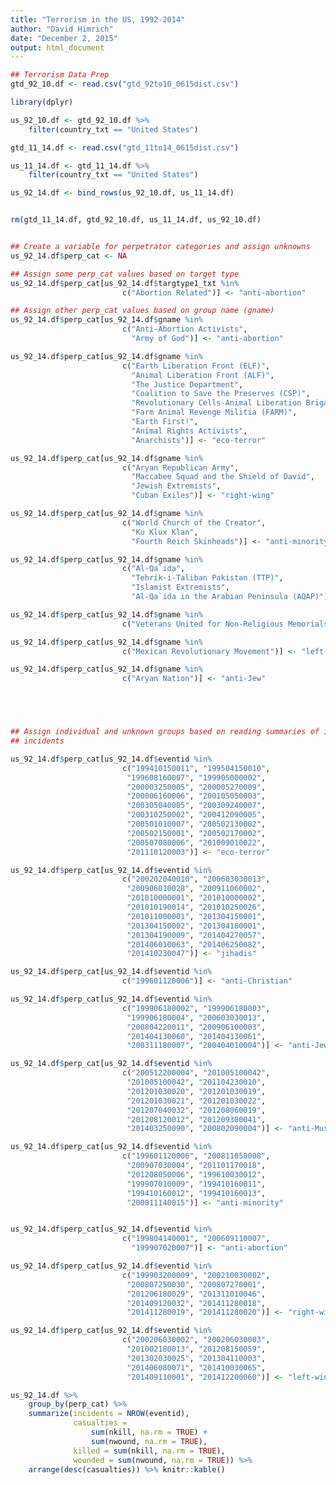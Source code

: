 ```yaml
---
title: "Terrorism in the US, 1992-2014"
author: "David Himrich"
date: "December 2, 2015"
output: html_document
---
```



```r
    


## Terrorism Data Prep
gtd_92_10.df <- read.csv("gtd_92to10_0615dist.csv")

library(dplyr)

us_92_10.df <- gtd_92_10.df %>% 
    filter(country_txt == "United States")

gtd_11_14.df <- read.csv("gtd_11to14_0615dist.csv")

us_11_14.df <- gtd_11_14.df %>% 
    filter(country_txt == "United States")

us_92_14.df <- bind_rows(us_92_10.df, us_11_14.df)


rm(gtd_11_14.df, gtd_92_10.df, us_11_14.df, us_92_10.df)


## Create a variable for perpetrator categories and assign unknowns
us_92_14.df$perp_cat <- NA

## Assign some perp_cat values based on target type
us_92_14.df$perp_cat[us_92_14.df$targtype1_txt %in% 
                         c("Abortion Related")] <- "anti-abortion"

## Assign other perp_cat values based on group name (gname)
us_92_14.df$perp_cat[us_92_14.df$gname %in% 
                         c("Anti-Abortion Activists", 
                           "Army of God")] <- "anti-abortion"

us_92_14.df$perp_cat[us_92_14.df$gname %in% 
                         c("Earth Liberation Front (ELF)",
                           "Animal Liberation Front (ALF)",
                           "The Justice Department",
                           "Coalition to Save the Preserves (CSP)",
                           "Revolutionary Cells-Animal Liberation Brigade",
                           "Farm Animal Revenge Militia (FARM)",
                           "Earth First!",
                           "Animal Rights Activists",
                           "Anarchists")] <- "eco-terror"

us_92_14.df$perp_cat[us_92_14.df$gname %in% 
                         c("Aryan Republican Army",
                           "Maccabee Squad and the Shield of David",
                           "Jewish Extremists",
                           "Cuban Exiles")] <- "right-wing"

us_92_14.df$perp_cat[us_92_14.df$gname %in% 
                         c("World Church of the Creator",
                           "Ku Klux Klan",
                           "Fourth Reich Skinheads")] <- "anti-minority"

us_92_14.df$perp_cat[us_92_14.df$gname %in% 
                         c("Al-Qa`ida",
                           "Tehrik-i-Taliban Pakistan (TTP)",
                           "Islamist Extremists",
                           "Al-Qa`ida in the Arabian Peninsula (AQAP)")] <- "jihadis"

us_92_14.df$perp_cat[us_92_14.df$gname %in% 
                         c("Veterans United for Non-Religious Memorials")] <- "anti-Christian"

us_92_14.df$perp_cat[us_92_14.df$gname %in% 
                         c("Mexican Revolutionary Movement")] <- "left-wing"

us_92_14.df$perp_cat[us_92_14.df$gname %in% 
                         c("Aryan Nation")] <- "anti-Jew"





## Assign individual and unknown groups based on reading summaries of individual
## incidents

us_92_14.df$perp_cat[us_92_14.df$eventid %in% 
                         c("199410150011", "199504150010",
                          "199608160007", "199905000002",
                          "200003250005", "200005270009",
                          "200006160006", "200105050003",
                          "200305040005", "200309240007",
                          "200310250002", "200412090005",
                          "200501010007", "200502130002",
                          "200502150001", "200502170002",
                          "200507080006", "201009010022",
                          "201110120003")] <- "eco-terror"

us_92_14.df$perp_cat[us_92_14.df$eventid %in% 
                         c("200202040010", "200603030013",
                          "200906010028", "200911060002",
                          "201010000001", "201010000002",
                          "201010190014", "201010250026",
                          "201011000001", "201304150001",
                          "201304150002", "201304180001",
                          "201304190009", "201404270057",
                          "201406010063", "201406250082",
                          "201410230047")] <- "jihadis"

us_92_14.df$perp_cat[us_92_14.df$eventid %in% 
                         c("199601120006")] <- "anti-Christian"

us_92_14.df$perp_cat[us_92_14.df$eventid %in% 
                         c("199906180002", "199906180003",
                          "199906180004", "200603030013",
                          "200804220011", "200906100003",
                          "201404130060", "201404130061",
                          "200311180007", "200404010004")] <- "anti-Jew"

us_92_14.df$perp_cat[us_92_14.df$eventid %in% 
                         c("200512200004", "201005100042", 
                          "201005100042", "201104230010",
                          "201201030020", "201201030019",
                          "201201030021", "201201030022",
                          "201207040032", "201208060019",
                          "201208120012", "201209300041",
                          "201403250090", "200802090004")] <- "anti-Muslim"

us_92_14.df$perp_cat[us_92_14.df$eventid %in% 
                         c("199601120006", "200811050008", 
                          "200907030004", "201101170018",
                          "201208050006", "199610030012",
                          "199907010009", "199410160011",
                          "199410160012", "199410160013",
                          "200811140015")] <- "anti-minority"


us_92_14.df$perp_cat[us_92_14.df$eventid %in% 
                         c("199804140001", "200609110007",
                           "199907020007")] <- "anti-abortion"

us_92_14.df$perp_cat[us_92_14.df$eventid %in% 
                         c("199903200009", "200210030002",
                          "200807250030", "200807270001",
                          "201206180029", "201311010046",
                          "201409120032", "201411280018",
                          "201411280019", "201411280020")] <- "right-wing"

us_92_14.df$perp_cat[us_92_14.df$eventid %in% 
                         c("200206030002", "200206030003",
                          "201002180013", "201208150059",
                          "201302030025", "201304110003", 
                          "201406080071", "201410030065",
                          "201409110001", "201412200060")] <- "left-wing"

us_92_14.df %>% 
    group_by(perp_cat) %>% 
    summarize(incidents = NROW(eventid),
              casualties = 
                  sum(nkill, na.rm = TRUE) + 
                  sum(nwound, na.rm = TRUE),
              killed = sum(nkill, na.rm = TRUE),
              wounded = sum(nwound, na.rm = TRUE)) %>% 
    arrange(desc(casualties)) %>% knitr::kable()

```

